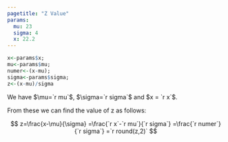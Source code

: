 ```yaml
---
pagetitle: "Z Value"
params:
  mu: 23
  sigma: 4
  x: 22.2
---
```


```r
x<-params$x; 
mu<-params$mu; 
numer<-(x-mu); 
sigma<-params$sigma; 
z<-(x-mu)/sigma
```
We have $\mu=`r mu`$, $\sigma=`r sigma`$ and $x = `r x`$. 

From these we can find the value of z as follows:

$$
z=\frac{x-\mu}{\sigma}
 =\frac{`r x`-`r mu`}{`r sigma`}
 =\frac{`r numer`}{`r sigma`}
 =`r round(z,2)`
$$
